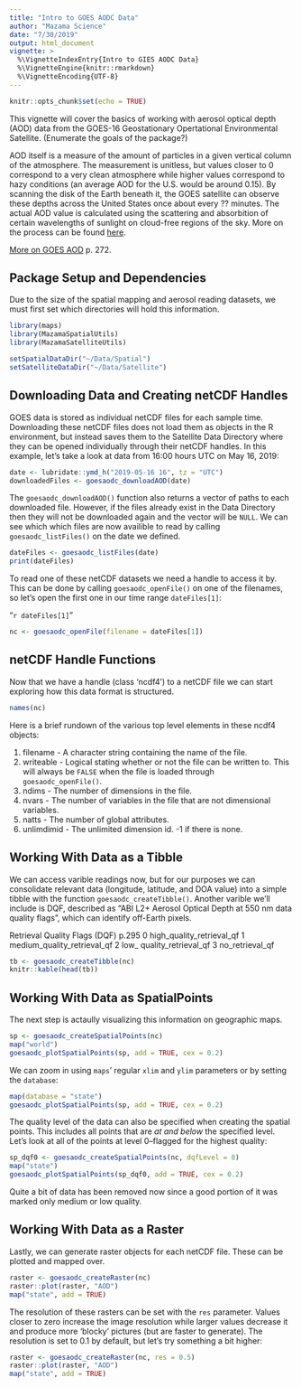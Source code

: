 ```yaml
---
title: "Intro to GOES AODC Data"
author: "Mazama Science"
date: "7/30/2019"
output: html_document
vignette: >
  %\VignetteIndexEntry{Intro to GIES AODC Data}
  %\VignetteEngine{knitr::rmarkdown}
  %\VignetteEncoding{UTF-8}
---
```


```r
knitr::opts_chunk$set(echo = TRUE)
```

This vignette will cover the basics of working with aerosol optical depth (AOD) 
data from the GOES-16 Geostationary Opertational Environmental Satellite. 
(Enumerate the goals of the package?)

AOD itself is a measure of the amount of particles in a given vertical column 
of the atmosphere. The measurement is unitless, but values closer to 0 
correspond to a very clean atmosphere while higher values correspond to hazy 
conditions (an average AOD for the U.S. would be around 0.15). By scanning the 
disk of the Earth beneath it, the GOES satellite can observe these depths across
the United States once about every ?? minutes. The actual AOD value is 
calculated using the scattering and absorbition of certain wavelengths of 
sunlight on cloud-free regions of the sky. More on the
process can be found 
[here](https://www.star.nesdis.noaa.gov/goesr/product_aero_aod.php).

[More on GOES AOD](https://www.goes-r.gov/products/docs/PUG-L2+-vol5.pdf) p. 272.

## Package Setup and Dependencies

Due to the size of the spatial mapping and aerosol reading datasets, we must
first set which directories will hold this information.

```r
library(maps)
library(MazamaSpatialUtils)
library(MazamaSatelliteUtils)

setSpatialDataDir("~/Data/Spatial")
setSatelliteDataDir("~/Data/Satellite")
```

## Downloading Data and Creating netCDF Handles

GOES data is stored as individual netCDF files for each sample time. Downloading
these netCDF files does not load them as objects in the R environment, but 
instead saves them to the Satellite Data Directory where they can be opened 
individually through their netCDF handles. In this example, let's take a look at 
data from 16:00 hours UTC on May 16, 2019:

```r
date <- lubridate::ymd_h("2019-05-16 16", tz = "UTC")
downloadedFiles <- goesaodc_downloadAOD(date)
```

The `goesaodc_downloadAOD()` function also returns a vector of paths to each
downloaded file. However, if the files already exist in the Data Directory then
they will not be downloaded again and the vector will be `NULL`. We can see
which which files are now availible to read by calling `goesaodc_listFiles()` on 
the date we defined.

```r
dateFiles <- goesaodc_listFiles(date)
print(dateFiles)
```

To read one of these netCDF datasets we need a handle to access it by. This 
can be done by calling `goesaodc_openFile()` on one of the filenames, so let's
open the first one in our time range `dateFiles[1]`:

"`r dateFiles[1]`"

```r
nc <- goesaodc_openFile(filename = dateFiles[1])
```

## netCDF Handle Functions

Now that we have a handle (class 'ncdf4') to a netCDF file we can start 
exploring how this data format is structured.

```r
names(nc)
```

Here is a brief rundown of the various top level elements in these ncdf4 
objects:

1. filename - A character string containing the name of the file.
2. writeable - Logical stating whether or not the file can be written to. This 
will always be `FALSE` when the file is loaded through `goesaodc_openFile()`.
3. ndims - The number of dimensions in the file.
4. nvars - The number of variables in the file that are not dimensional
variables.
5. natts - The number of global attributes.
6. unlimdimid - The unlimited dimension id. -1 if there is none.

## Working With Data as a Tibble

We can access varible readings now, but for our purposes we can consolidate
relevant data (longitude, latitude, and DOA value) into a simple tibble with
the function `goesaodc_createTibble()`.
Another varible we'll include is DQF, described as "ABI L2+ Aerosol Optical 
Depth at 550 nm data quality flags", which can identify off-Earth pixels.

Retrieval Quality Flags (DQF) p.295
0 high_quality_retrieval_qf
1 medium_quality_retrieval_qf
2 low_ quality_retrieval_qf
3 no_retrieval_qf

```r
tb <- goesaodc_createTibble(nc)
knitr::kable(head(tb))
```

## Working With Data as SpatialPoints

The next step is actaully visualizing this information on geographic maps. 

```r
sp <- goesaodc_createSpatialPoints(nc)
map("world")
goesaodc_plotSpatialPoints(sp, add = TRUE, cex = 0.2)
```

We can zoom in using `maps`' regular `xlim` and `ylim` parameters or by setting
the `database`:

```r
map(database = "state")
goesaodc_plotSpatialPoints(sp, add = TRUE, cex = 0.2)
```

The quality level of the data can also be specified when creating the spatial 
points. This includes all points that are *at and below* the specified level. 
Let's look at all of the points at level 0--flagged for the highest quality:

```r
sp_dqf0 <- goesaodc_createSpatialPoints(nc, dqfLevel = 0)
map("state")
goesaodc_plotSpatialPoints(sp_dqf0, add = TRUE, cex = 0.2)
```

Quite a bit of data has been removed now since a good portion of it was marked
only medium or low quality.

## Working With Data as a Raster

Lastly, we can generate raster objects for each netCDF file. These can be 
plotted and mapped over.

```r
raster <- goesaodc_createRaster(nc)
raster::plot(raster, "AOD")
map("state", add = TRUE)
```

The resolution of these rasters can be set with the `res` parameter. Values
closer to zero increase the image resolution while larger values decrease it and
produce more 'blocky' pictures (but are faster to generate). The resolution is 
set to 0.1 by default, but let's try something a bit higher:

```r
raster <- goesaodc_createRaster(nc, res = 0.5)
raster::plot(raster, "AOD")
map("state", add = TRUE)
```